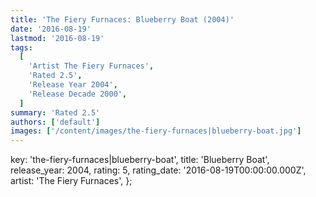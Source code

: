 ```yaml
---
title: 'The Fiery Furnaces: Blueberry Boat (2004)'
date: '2016-08-19'
lastmod: '2016-08-19'
tags:
  [
    'Artist The Fiery Furnaces',
    'Rated 2.5',
    'Release Year 2004',
    'Release Decade 2000',
  ]
summary: 'Rated 2.5'
authors: ['default']
images: ['/content/images/the-fiery-furnaces|blueberry-boat.jpg']
---
```


  key: 'the-fiery-furnaces|blueberry-boat',
  title: 'Blueberry Boat',
  release_year: 2004,
  rating: 5,
  rating_date: '2016-08-19T00:00:00.000Z',
  artist: 'The Fiery Furnaces',
};

<MusicRating data={data} />
